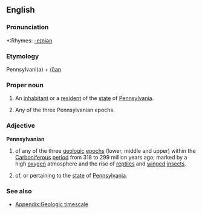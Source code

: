 ==English==

===Pronunciation===
*:Rhymes: [[Rhymes:English:-eɪniən|-eɪniən]]

===Etymology===
Pennsylvani(a) + [[-ian|(i)an]]

===Proper noun===
{{en-proper noun|Pennsylvanians|-}}

# An [[inhabitant]] or a [[resident]] of the [[state]] of [[Pennsylvania]].
# {{geology}} Any of the three Pennsylvanian epochs.

===Adjective===
'''Pennsylvanian'''

# {{geology}} of any of the three [[geologic]] [[epoch]]s (lower, middle and upper) within the [[Carboniferous]] [[period]] from 318 to 299 million years ago; marked by a high [[oxygen]] atmosphere and the rise of [[reptile]]s and [[winged]] [[insects]].
# of, or pertaining to the [[state]] of [[Pennsylvania]].

===See also===
* [[Appendix:Geologic timescale]]